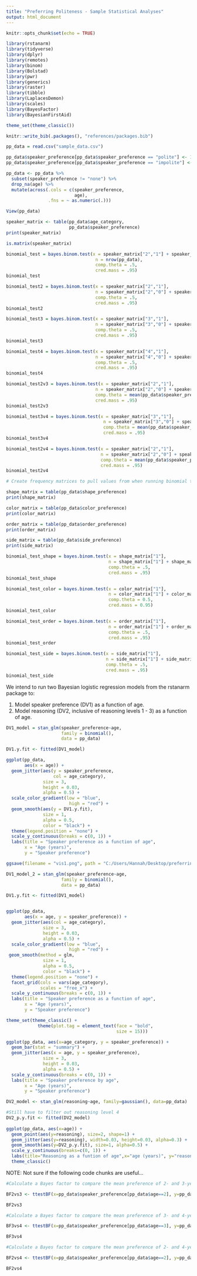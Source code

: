 ```yaml
---
title: "Preferring Politeness - Sample Statistical Analyses"
output: html_document
---
```


```r
knitr::opts_chunk$set(echo = TRUE)
```

```r
library(rstanarm)
library(tidyverse)
library(dplyr)
library(remotes)
library(binom)
library(Bolstad)
library(pwr)
library(generics)
library(raster)
library(tibble)
library(LaplacesDemon)
library(scales)
library(BayesFactor)
library(BayesianFirstAid)

theme_set(theme_classic())

knitr::write_bib(.packages(), "references/packages.bib")
```

```r
pp_data = read.csv("sample_data.csv")
```

```r
pp_data$speaker_preference[pp_data$speaker_preference == "polite"] <- 1
pp_data$speaker_preference[pp_data$speaker_preference == "impolite"] <- 0

pp_data <- pp_data %>% 
  subset(speaker_preference != "none") %>%
  drop_na(age) %>% 
  mutate(across(.cols = c(speaker_preference, 
                          age),
                .fns = ~ as.numeric(.)))

View(pp_data)
```

```r
speaker_matrix <- table(pp_data$age_category, 
                        pp_data$speaker_preference)
print(speaker_matrix)
```

```r
is.matrix(speaker_matrix)
```

```r
binomial_test = bayes.binom.test(x = speaker_matrix["2","1"] + speaker_matrix["3","1"] + speaker_matrix["4","1"], 
                                  n = nrow(pp_data), 
                                  comp.theta = .5, 
                                  cred.mass = .95)
binomial_test
```

```r
binomial_test2 = bayes.binom.test(x = speaker_matrix["2","1"],
                                  n = speaker_matrix["2","0"] + speaker_matrix["2","1"],
                                  comp.theta = .5,
                                  cred.mass = .95)
binomial_test2
```

```r
binomial_test3 = bayes.binom.test(x = speaker_matrix["3","1"],
                                  n = speaker_matrix["3","0"] + speaker_matrix["3","1"], 
                                  comp.theta = .5, 
                                  cred.mass = .95)
binomial_test3
```

```r
binomial_test4 = bayes.binom.test(x = speaker_matrix["4","1"],
                                  n = speaker_matrix["4","0"] + speaker_matrix["4","1"], 
                                  comp.theta = .5, 
                                  cred.mass = .95)
binomial_test4
```

```r
binomial_test2v3 = bayes.binom.test(x = speaker_matrix["2","1"],
                                  n = speaker_matrix["2","0"] + speaker_matrix["2","1"],
                                  comp.theta = mean(pp_data$speaker_preference[pp_data$age_category == 3]),
                                  cred.mass = .95)
binomial_test2v3
```

```r
binomial_test3v4 = bayes.binom.test(x = speaker_matrix["3","1"],
                                     n = speaker_matrix["3","0"] + speaker_matrix["3","1"],
                                     comp.theta = mean(pp_data$speaker_preference[pp_data$age_category == 4]), 
                                     cred.mass = .95)
binomial_test3v4
```

```r
binomial_test2v4 = bayes.binom.test(x = speaker_matrix["2","1"],
                                    n = speaker_matrix["2","0"] + speaker_matrix["2","1"],
                                    comp.theta = mean(pp_data$speaker_preference[pp_data$age_category == 4]),
                                    cred.mass = .95)
binomial_test2v4
```

```r
# Create frequency matrices to pull values from when running binomial tests

shape_matrix = table(pp_data$shape_preference)
print(shape_matrix)

color_matrix = table(pp_data$color_preference)
print(color_matrix)

order_matrix = table(pp_data$order_preference)
print(order_matrix)

side_matrix = table(pp_data$side_preference)
print(side_matrix)
```

```r
binomial_test_shape = bayes.binom.test(x = shape_matrix["1"], 
                                       n = shape_matrix["1"] + shape_matrix["2"], 
                                       comp.theta = .5, 
                                       cred.mass = .95)
binomial_test_shape
```

```r
binomial_test_color = bayes.binom.test(x = color_matrix["1"], 
                                       n = color_matrix["1"] + color_matrix["2"], 
                                       comp.theta = 0.5, 
                                       cred.mass = 0.95)
binomial_test_color
```

```r
binomial_test_order = bayes.binom.test(x = order_matrix["1"], 
                                       n = order_matrix["1"] + order_matrix["2"], 
                                       comp.theta = .5, 
                                       cred.mass = .95)
binomial_test_order
```

```r
binomial_test_side = bayes.binom.test(x = side_matrix["1"], 
                                      n = side_matrix["1"] + side_matrix["2"], 
                                      comp.theta = .5, 
                                      cred.mass = .95)
binomial_test_side
```

We intend to run two Bayesian logistic regression models from the rstanarm package to:

1. Model speaker preference (DV1) as a function of age.
2. Model reasoning (DV2, inclusive of reasoning levels 1 - 3) as a function of age.

```r
DV1_model = stan_glm(speaker_preference~age, 
                     family = binomial(), 
                     data = pp_data)
```

```r
DV1.y.fit <- fitted(DV1_model)

ggplot(pp_data, 
       aes(x = age)) +
  geom_jitter(aes(y = speaker_preference,
                  col = age_category),
              size = 3, 
              height = 0.03, 
              alpha = 0.5) +
  scale_color_gradient(low = "blue",
                        high = "red") +
  geom_smooth(aes(y = DV1.y.fit), 
              size = 1, 
              alpha = 0.5,
              color = "black") +
  theme(legend.position = "none") +
  scale_y_continuous(breaks = c(0, 1)) +
  labs(title = "Speaker preference as a function of age",
       x = "Age (years)", 
       y = "Speaker preference")

ggsave(filename = "vis1.png", path = "C:/Users/Hannah/Desktop/preferring_politeness/figures/plots")
```

```r
DV1_model_2 = stan_glm(speaker_preference~age, 
                     family = binomial(), 
                     data = pp_data)


```

```r
DV1.y.fit <- fitted(DV1_model)


ggplot(pp_data, 
       aes(x = age, y = speaker_preference)) +
  geom_jitter(aes(col = age_category),
              size = 3, 
              height = 0.03, 
              alpha = 0.5) +
  scale_color_gradient(low = "blue",
                        high = "red") +
 geom_smooth(method = glm, 
              size = 1, 
              alpha = 0.5,
              color = "black") +
  theme(legend.position = "none") +
  facet_grid(cols = vars(age_category),
             scales = "free_x") +
  scale_y_continuous(breaks = c(0, 1)) +
  labs(title = "Speaker preference as a function of age",
       x = "Age (years)", 
       y = "Speaker preference")
```

```r
theme_set(theme_classic() +
            theme(plot.tag = element_text(face = "bold", 
                                          size = 15)))

ggplot(pp_data, aes(x=age_category, y = speaker_preference)) +
  geom_bar(stat = "summary") +
  geom_jitter(aes(x = age, y = speaker_preference), 
              size = 3, 
              height = 0.03,
              alpha = 0.5) +
  scale_y_continuous(breaks = c(0, 1)) +
  labs(title = "Speaker preference by age",
       x = "Age (years)", 
       y = "Speaker preference")
```

```r
DV2_model <- stan_glm(reasoning~age, family=gaussian(), data=pp_data)
```

```r
#Still have to filter out reasoning level 4
DV2_p.y.fit <- fitted(DV2_model)
  
ggplot(pp_data, aes(x=age)) +
  geom_point(aes(y=reasoning), size=2, shape=1) +
  geom_jitter(aes(y=reasoning), width=0.03, height=0.03, alpha=0.3) +
  geom_smooth(aes(y=DV2_p.y.fit), size=1, alpha=0.5) +
  scale_y_continuous(breaks=c(0, 1)) +
  labs(title="Reasoning as a funtion of age",x="age (years)", y="reasoning") +
  theme_classic()
```

NOTE: Not sure if the following code chunks are useful...

```r

#Calculate a Bayes factor to compare the mean preference of 2- and 3-year olds.

BF2vs3 <- ttestBF(x=pp_data$speaker_preference[pp_data$age==2], y=pp_data$speaker_preference[pp_data$age==3], paired=FALSE)

BF2vs3

```

```r

#Calculate a Bayes factor to compare the mean preference of 3- and 4-year olds.

BF3vs4 <- ttestBF(x=pp_data$speaker_preference[pp_data$age==3], y=pp_data$speaker_preference[pp_data$age==4], paired=FALSE)

BF3vs4

```

```r

#Calculate a Bayes factor to compare the mean preference of 2- and 4-year olds.

BF2vs4 <- ttestBF(x=pp_data$speaker_preference[pp_data$age==2], y=pp_data$speaker_preference[pp_data$age==4], paired=FALSE)

BF2vs4

```

